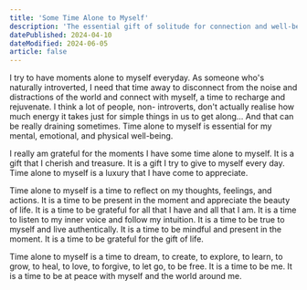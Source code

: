 ```yaml
---
title: 'Some Time Alone to Myself'
description: 'The essential gift of solitude for connection and well-being'
datePublished: 2024-04-10
dateModified: 2024-06-05
article: false
---
```


I try to have moments alone to myself everyday. As someone who's naturally introverted, I need that time away to disconnect from the noise and distractions of the world and connect with myself, a time to recharge and rejuvenate.
I think a lot of people, non- introverts, don't actually realise how much energy it takes just for simple things in us to get along...
And that can be really draining sometimes.
Time alone to myself is essential for my mental, emotional, and physical well-being.

I really am grateful for the moments I have some time alone to myself. It is a gift that I cherish and treasure. It is a gift I try to give to myself every day.
Time alone to myself is a luxury that I have come to appreciate.

Time alone to myself is a time to reflect on my thoughts, feelings, and actions. It is a time to be present in the moment and appreciate the beauty of life.
It is a time to be grateful for all that I have and all that I am.
It is a time to listen to my inner voice and follow my intuition. It is a time to be true to myself and live authentically. It is a time to be mindful and present in the moment. It is a time to be grateful for the gift of life.

Time alone to myself is a time to dream, to create, to explore, to learn, to grow, to heal, to love, to forgive, to let go, to be free. It is a time to be me.
It is a time to be at peace with myself and the world around me.

